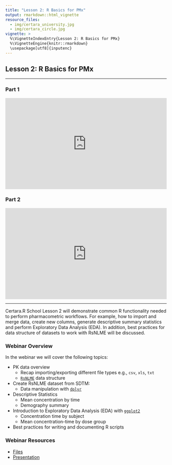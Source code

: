 ```yaml
---
title: "Lesson 2: R Basics for PMx"
output: rmarkdown::html_vignette
resource_files:
  - img/certara_university.jpg
  - img/certara_circle.jpg
vignette: >
  %\VignetteIndexEntry{Lesson 2: R Basics for PMx}
  %\VignetteEngine{knitr::rmarkdown}
  \usepackage[utf8]{inputenc}
---
```


## Lesson 2: R Basics for PMx

---

### Part 1

<div style="padding:56.25% 0 0 0;position:relative;"><iframe src="https://player.vimeo.com/video/718395120?h=73e636a71c&amp;badge=0&amp;autopause=0&amp;player_id=0&amp;app_id=58479" frameborder="0" allow="autoplay; fullscreen; picture-in-picture" allowfullscreen style="position:absolute;top:0;left:0;width:100%;height:100%;" title="Certara.R School Lesson 2 (part 1)"></iframe></div><script src="https://player.vimeo.com/api/player.js"></script>

### Part 2

<div style="padding:56.25% 0 0 0;position:relative;"><iframe src="https://player.vimeo.com/video/718395275?h=e5f4375818&amp;badge=0&amp;autopause=0&amp;player_id=0&amp;app_id=58479" frameborder="0" allow="autoplay; fullscreen; picture-in-picture" allowfullscreen style="position:absolute;top:0;left:0;width:100%;height:100%;" title="Certara.R School Lesson 2 (part 2)"></iframe></div><script src="https://player.vimeo.com/api/player.js"></script>

---

Certara.R School Lesson 2 will demonstrate common R functionality needed to perform pharmacometric workflows. For example, how to import and merge data, create new columns, generate descriptive summary statistics and perform  Exploratory Data Analysis (EDA). In addition, best practices for data structure of datasets to work with RsNLME will be discussed.

### Webinar Overview

In the webinar we will cover the following topics:

* PK data overview
    * Recap importing/exporting different file types e.g., `csv`, `xls`, `txt`
    * [`RsNLME`](https://certara.github.io/R-RsNLME/) data structure
* Create RsNLME dataset from SDTM:
  - Data manipulation with [`dplyr`](https://dplyr.tidyverse.org/)
* Descriptive Statistics
  - Mean concentration by time
  - Demography summary
* Introduction to Exploratory Data Analysis (EDA) with [`ggplot2`](https://ggplot2.tidyverse.org/)
  - Concentration time by subject
  - Mean concentration-time by dose group
* Best practices for writing and documenting R scripts

### Webinar Resources

* [Files](https://github.com/certara/R-Certara/tree/master/inst/Certara_R_School/Lesson_2)
* [Presentation](https://certara-training.s3.amazonaws.com/Certara.R+School/Lesson+2/Certara+R+School+Lesson+2.pdf)
